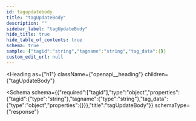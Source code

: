 ```yaml
---
id: tagupdatebody
title: "tagUpdateBody"
description: ""
sidebar_label: "tagUpdateBody"
hide_title: true
hide_table_of_contents: true
schema: true
sample: {"tagid":"string","tagname":"string","tag_data":{}}
custom_edit_url: null
---
```



<Heading
  as={"h1"}
  className={"openapi__heading"}
  children={"tagUpdateBody"}
>
</Heading>





<Schema
  schema={{"required":["tagid"],"type":"object","properties":{"tagid":{"type":"string"},"tagname":{"type":"string"},"tag_data":{"type":"object","properties":{}}},"title":"tagUpdateBody"}}
  schemaType={"response"}
>
  
</Schema>
            